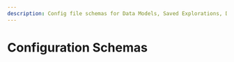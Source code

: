 ```yaml
---
description: Config file schemas for Data Models, Saved Explorations, Dashboards, Color Palettes, and Homepage Launchpad
---
```



# Configuration Schemas

<Cards num={5}>
  <Card
    arrow
    title="Data Models"
    href="/docs/data-ops/config-schema/data-models"
  />
  <Card
    arrow
    title="Saved Explorations"
    href="/docs/data-ops/config-schema/saved-explorations"
  />
  <Card
    arrow
    title="Dashboards"
    href="/docs/data-ops/config-schema/dashboards"
  />
  <Card
    arrow
    title="Color Palettes"
    href="/docs/data-ops/config-schema/color-palettes"
  />
  <Card
    arrow
    title="Homepage Launchpad"
    href="/docs/data-ops/config-schema/homepage-launchpad"
  />
</Cards>
